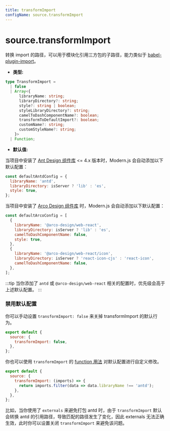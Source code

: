```yaml
---
title: transformImport
configName: source.transformImport
---
```


# source.transformImport

转换 import 的路径，可以用于模块化引用三方包的子路径，能力类似于 [babel-plugin-import](https://www.npmjs.com/package/babel-plugin-import)。

- **类型:**

```ts
type TransformImport =
  | false
  | Array<{
      libraryName: string;
      libraryDirectory?: string;
      style?: string | boolean;
      styleLibraryDirectory?: string;
      camelToDashComponentName?: boolean;
      transformToDefaultImport?: boolean;
      customName?: string;
      customStyleName?: string;
    }>
  | Function;
```

- **默认值:**

当项目中安装了 [Ant Design 组件库](https://www.npmjs.com/package/antd) &lt;= 4.x 版本时，Modern.js 会自动添加以下默认配置：

```js
const defaultAntdConfig = {
  libraryName: 'antd',
  libraryDirectory: isServer ? 'lib' : 'es',
  style: true,
};
```

当项目中安装了 [Arco Design 组件库](https://www.npmjs.com/package/@arco-design/web-react) 时，Modern.js 会自动添加以下默认配置：

```js
const defaultArcoConfig = [
  {
    libraryName: '@arco-design/web-react',
    libraryDirectory: isServer ? 'lib' : 'es',
    camelToDashComponentName: false,
    style: true,
  },
  {
    libraryName: '@arco-design/web-react/icon',
    libraryDirectory: isServer ? 'react-icon-cjs' : 'react-icon',
    camelToDashComponentName: false,
  },
];
```

:::tip
当你添加了 `antd` 或 `@arco-design/web-react` 相关的配置时，优先级会高于上述默认配置。
:::


<RsbuildConfig configName="source.transformImport" />

### 禁用默认配置

你可以手动设置 `transformImport: false` 来关掉 transformImport 的默认行为。

```js
export default {
  source: {
    transformImport: false,
  },
};
```

你也可以使用 `transformImport` 的 [function 用法](https://rsbuild.dev/zh/config/source/transform-import#function-%E7%B1%BB%E5%9E%8B) 对默认配置进行自定义修改。

```js
export default {
  source: {
    transformImport: (imports) => {
      return imports.filter(data => data.libraryName !== 'antd');
    },
  },
};
```

比如，当你使用了 `externals` 来避免打包 antd 时，由于 `transformImport` 默认会转换 antd 的引用路径，导致匹配的路径发生了变化，因此 externals 无法正确生效，此时你可以设置关闭 `transformImport` 来避免该问题。
